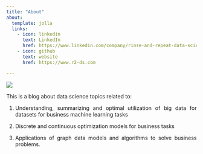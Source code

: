 ```yaml
---
title: "About"
about:
  template: jolla
  links:
    - icon: linkedin
      text: LinkedIn
      href: https://www.linkedin.com/company/rinse-and-repeat-data-science
    - icon: github
      text: website
      href: https://www.r2-ds.com

---
```


![](logonav_resized.png)

::: {style="text-align: justify"}
This is a blog about data science topics related to:


1. Understanding, summarizing and optimal utilization of big data for datasets for business machine learning tasks 
   
2. Discrete and continuous optimization models for business tasks

3. Applications of graph data models and algorithms to solve business problems.

:::

